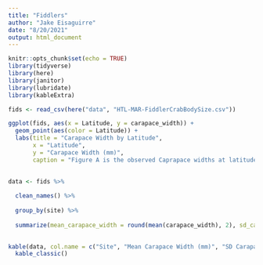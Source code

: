 ```yaml
---
title: "Fiddlers"
author: "Jake Eisaguirre"
date: "8/20/2021"
output: html_document
---
```


```r
knitr::opts_chunk$set(echo = TRUE)
library(tidyverse)
library(here)
library(janitor)
library(lubridate)
library(kableExtra)
```


```r

fids <- read_csv(here("data", "HTL-MAR-FiddlerCrabBodySize.csv"))

```


```r
ggplot(fids, aes(x = Latitude, y = carapace_width)) + 
  geom_point(aes(color = Latitude)) +
  labs(title = "Carapace Width by Latitude",
       x = "Latitude", 
       y = "Carapace Width (mm)", 
       caption = "Figure A is the observed Caprapace widths at latitude degrees")
  
```










```r

data <- fids %>%
  
  clean_names() %>% 
  
  group_by(site) %>% 
  
  summarize(mean_carapace_width = round(mean(carapace_width), 2), sd_carapace_width = round(sd(carapace_width), 2), sample_size = n())
  

kable(data, col.name = c("Site", "Mean Carapace Width (mm)", "SD Carapace Width (mm)", "Sample Size")) %>% 
  kable_classic()
  

```

